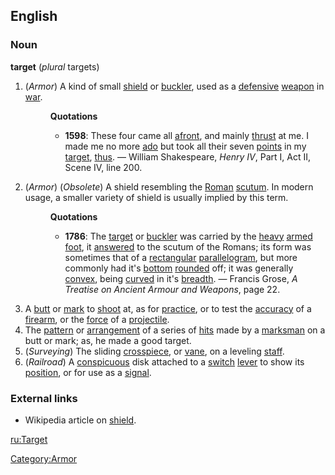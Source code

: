 ==English==
===Noun===
'''target''' (''plural'' targets)
#(''Armor'') [[Category:Armor]] A kind of small [[shield]] or [[buckler]], used as a [[defensive]] [[weapon]] in [[war]].
#:'''Quotations'''
#:*'''1598''': These four came all [[afront]], and mainly [[thrust]] at me. I made me no more [[ado]] but took all their seven [[point]]s in my [[target]], [[thus]]. &mdash; William Shakespeare, ''Henry IV'', Part I, Act II, Scene IV, line 200.
#(''Armor'') (''Obsolete'') A shield resembling the [[Roman]] [[scutum]]. In modern usage, a smaller variety of shield is usually implied by this term.
#:'''Quotations'''
#:*'''1786''': The [[target]] or [[buckler]] was carried by the [[heavy]] [[armed]] [[foot]], it [[answered]] to the scutum of the Romans; its form was sometimes that of a [[rectangular]] [[parallelogram]], but more commonly had it's [[bottom]] [[rounded]] off; it was generally [[convex]], being [[curved]] in it's [[breadth]]. &mdash; Francis Grose, ''A Treatise on Ancient Armour and Weapons'', page 22.
# A [[butt]] or [[mark]] to [[shoot]] at, as for [[practice]], or to test the [[accuracy]] of a [[firearm]], or the [[force]] of a [[projectile]].
#The [[pattern]] or [[arrangement]] of a series of [[hit]]s made by a [[marksman]] on a butt or mark; as, he made a good target. 
#(''Surveying'') The sliding [[crosspiece]], or [[vane]], on a leveling [[staff]]. 
#(''Railroad'') A [[conspicuous]] disk attached to a [[switch]] [[lever]] to show its [[position]], or for use as a [[signal]].
===External links===
*Wikipedia article on [[w:shield|shield]].

[[ru:Target]]